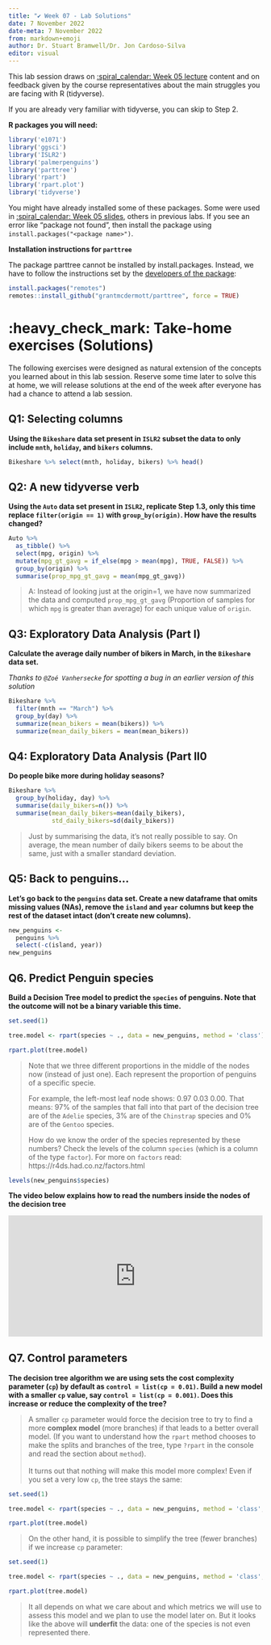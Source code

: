 ---
title: "✔️ Week 07 - Lab Solutions"
date: 7 November 2022
date-meta: 7 November 2022
from: markdown+emoji
author: Dr. Stuart Bramwell/Dr. Jon Cardoso-Silva
editor: visual
---

This lab session draws on [:spiral_calendar: Week 05 lecture](/weeks/week05/lecture.qmd) content and on feedback given by the course representatives about the main struggles you are facing with R (tidyverse).

If you are already very familiar with tidyverse, you can skip to Step 2.

**R packages you will need:**

```{r, message=FALSE, warning=FALSE}
library('e1071')
library('ggsci')
library('ISLR2')
library('palmerpenguins')
library('parttree')
library('rpart')
library('rpart.plot')
library('tidyverse')
```

You might have already installed some of these packages. Some were used in [:spiral_calendar: Week 05 slides](/weeks/week05/lecture.qmd), others in previous labs. If you see an error like "package not found", then install the package using `install.packages("<package name>")`.

**Installation instructions for `parttree`**

The package parttree cannot be installed by install.packages. Instead, we have to follow the instructions set by the [developers of the package](https://github.com/grantmcdermott/parttree):

``` r
install.packages("remotes")
remotes::install_github("grantmcdermott/parttree", force = TRUE)
```

# :heavy_check_mark: Take-home exercises (Solutions)

The following exercises were designed as natural extension of the concepts you learned about in this lab session. Reserve some time later to solve this at home, we will release solutions at the end of the week after everyone has had a chance to attend a lab session.

## Q1: Selecting columns

**Using the `Bikeshare` data set present in `ISLR2` subset the data to only include `mnth`, `holiday`, and `bikers` columns.**

```{r}
Bikeshare %>% select(mnth, holiday, bikers) %>% head()
```

## Q2: A new tidyverse verb

**Using the `Auto` data set present in `ISLR2`, replicate Step 1.3, only this time replace `filter(origin == 1)` with `group_by(origin)`. How have the results changed?**

```{r}
Auto %>% 
  as_tibble() %>% 
  select(mpg, origin) %>% 
  mutate(mpg_gt_gavg = if_else(mpg > mean(mpg), TRUE, FALSE)) %>% 
  group_by(origin) %>% 
  summarise(prop_mpg_gt_gavg = mean(mpg_gt_gavg))
```

> A: Instead of looking just at the origin=1, we have now summarized the data and computed `prop_mpg_gt_gavg` (Proportion of samples for which `mpg` is greater than average) for each unique value of `origin`.

## Q3: Exploratory Data Analysis (Part I)

**Calculate the average daily number of bikers in March, in the `Bikeshare` data set.**

_Thanks to `@Zoé Vanhersecke` for spotting a bug in an earlier version of this solution_

```{r}
Bikeshare %>%
  filter(mnth == "March") %>%
  group_by(day) %>%
  summarize(mean_bikers = mean(bikers)) %>%
  summarize(mean_daily_bikers = mean(mean_bikers))
```

## Q4: Exploratory Data Analysis (Part II0

**Do people bike more during holiday seasons?**

```{r, message=FALSE}
Bikeshare %>% 
  group_by(holiday, day) %>% 
  summarise(daily_bikers=n()) %>%
  summarise(mean_daily_bikers=mean(daily_bikers),
            std_daily_bikers=sd(daily_bikers))
```

> Just by summarising the data, it's not really possible to say. On average, the mean number of daily bikers seems to be about the same, just with a smaller standard deviation.

## Q5: Back to penguins...

**Let's go back to the `penguins` data set. Create a new dataframe that omits missing values (NAs), remove the `island` and `year` columns but keep the rest of the dataset intact (don't create new columns).**

```{r}
new_penguins <- 
  penguins %>% 
  select(-c(island, year))
new_penguins
```

## Q6. Predict Penguin species

**Build a Decision Tree model to predict the `species` of penguins. Note that the outcome will not be a binary variable this time.**

```{r}
set.seed(1)

tree.model <- rpart(species ~ ., data = new_penguins, method = 'class')

rpart.plot(tree.model)
```

> Note that we three different proportions in the middle of the nodes now (instead of just one). Each represent the proportion of penguins of a specific specie.
>
> For example, the left-most leaf node shows: 0.97 0.03 0.00. That means: 97% of the samples that fall into that part of the decision tree are of the `Adelie` species, 3% are of the `Chinstrap` species and 0% are of the `Gentoo` species.
>
> How do we know the order of the species represented by these numbers? Check the levels of the column `species` (which is a column of the type `factor`). For more on `factors` read: https://r4ds.had.co.nz/factors.html

```{r}
levels(new_penguins$species)
```

**The video below explains how to read the numbers inside the nodes of the decision tree**

<div style="position: relative; padding-bottom: 47.708333333333336%; height: 0;"><iframe src="https://www.loom.com/embed/76d898bbb7e64d28a041497b47a14ea7" frameborder="0" webkitallowfullscreen mozallowfullscreen allowfullscreen style="position: absolute; top: 0; left: 0; width: 100%; height: 100%;"></iframe></div>

## Q7. Control parameters

**The decision tree algorithm we are using sets the cost complexity parameter (`cp`) by default as `control = list(cp = 0.01)`. Build a new model with a smaller `cp` value, say `control = list(cp = 0.001)`. Does this increase or reduce the complexity of the tree?**

> A smaller `cp` parameter would force the decision tree to try to find a more **complex model** (more branches) if that leads to a better overall model. (If you want to understand how the `rpart` method chooses to make the splits and branches of the tree, type `?rpart` in the console and read the section about `method`).\
> \
> It turns out that nothing will make this model more complex! Even if you set a very low `cp`, the tree stays the same:

```{r}

set.seed(1)

tree.model <- rpart(species ~ ., data = new_penguins, method = 'class', control=list(cp=0.00000000000001))

rpart.plot(tree.model)
```

> On the other hand, it is possible to simplify the tree (fewer branches) if we increase `cp` parameter:

```{r}

set.seed(1)

tree.model <- rpart(species ~ ., data = new_penguins, method = 'class', control=list(cp=0.4))

rpart.plot(tree.model)
```

> It all depends on what we care about and which metrics we will use to assess this model and we plan to use the model later on. But it looks like the above will **underfit** the data: one of the species is not even represented there.
